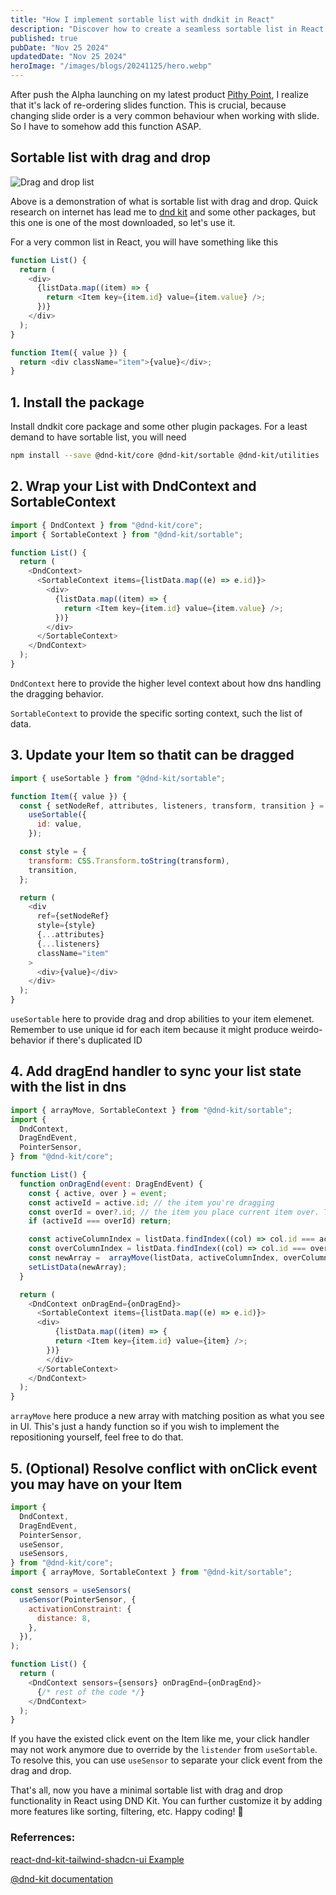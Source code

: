 ```yaml
---
title: "How I implement sortable list with dndkit in React"
description: "Discover how to create a seamless sortable list in React using dndkit, a powerful library for drag-and-drop interactions with minimal effort."
published: true
pubDate: "Nov 25 2024"
updatedDate: "Nov 25 2024"
heroImage: "/images/blogs/20241125/hero.webp"
---
```


After push the Alpha launching on my latest product [Pithy Point](https://pithypoint.com), I realize that it's lack of re-ordering slides function. This is crucial, because changing slide order is a very common behaviour when working with slide. So I have to somehow add this function ASAP.

## Sortable list with drag and drop

![Drag and drop list](/images/blogs/20241125/demo.gif)

Above is a demonstration of what is sortable list with drag and drop. Quick research on internet has lead me to [dnd kit](https://dndkit.com) and some other packages, but this one is one of the most downloaded, so let's use it.

For a very common list in React, you will have something like this

```js
function List() {
  return (
    <div>
      {listData.map((item) => {
        return <Item key={item.id} value={item.value} />;
      })}
    </div>
  );
}
```

```js
function Item({ value }) {
  return <div className="item">{value}</div>;
}
```

## 1. Install the package

Install dndkit core package and some other plugin packages. For a least demand to have sortable list, you will need

```bash
npm install --save @dnd-kit/core @dnd-kit/sortable @dnd-kit/utilities
```

## 2. Wrap your List with DndContext and SortableContext

```js
import { DndContext } from "@dnd-kit/core";
import { SortableContext } from "@dnd-kit/sortable";

function List() {
  return (
    <DndContext>
      <SortableContext items={listData.map((e) => e.id)}>
        <div>
          {listData.map((item) => {
            return <Item key={item.id} value={item.value} />;
          })}
        </div>
      </SortableContext>
    </DndContext>
  );
}
```

`DndContext` here to provide the higher level context about how dns handling the dragging behavior.

`SortableContext` to provide the specific sorting context, such the list of data.

## 3. Update your Item so thatit can be dragged

```js
import { useSortable } from "@dnd-kit/sortable";

function Item({ value }) {
  const { setNodeRef, attributes, listeners, transform, transition } =
    useSortable({
      id: value,
    });

  const style = {
    transform: CSS.Transform.toString(transform),
    transition,
  };

  return (
    <div
      ref={setNodeRef}
      style={style}
      {...attributes}
      {...listeners}
      className="item"
    >
      <div>{value}</div>
    </div>
  );
}
```

`useSortable` here to provide drag and drop abilities to your item elemenet. Remember to use unique id for each item because it might produce weirdo-behavior if there's duplicated ID

## 4. Add dragEnd handler to sync your list state with the list in dns

```js
import { arrayMove, SortableContext } from "@dnd-kit/sortable";
import {
  DndContext,
  DragEndEvent,
  PointerSensor,
} from "@dnd-kit/core";

function List() {
  function onDragEnd(event: DragEndEvent) {
    const { active, over } = event;
    const activeId = active.id; // the item you're dragging
    const overId = over?.id; // the item you place current item over. This could be same as dragging item, which mean you didn't move it
    if (activeId === overId) return;

    const activeColumnIndex = listData.findIndex((col) => col.id === activeId);
    const overColumnIndex = listData.findIndex((col) => col.id === overId);
    const newArray =  arrayMove(listData, activeColumnIndex, overColumnIndex);
    setListData(newArray);
  }

  return (
    <DndContext onDragEnd={onDragEnd}>
      <SortableContext items={listData.map((e) => e.id)}>
      <div>
          {listData.map((item) => {
          return <Item key={item.id} value={item} />;
        })}
        </div>
      </SortableContext>
    </DndContext>
  );
}
```

`arrayMove` here produce a new array with matching position as what you see in UI. This's just a handy function so if you wish to implement the repositioning yourself, feel free to do that.

## 5. (Optional) Resolve conflict with onClick event you may have on your Item

```js
import {
  DndContext,
  DragEndEvent,
  PointerSensor,
  useSensor,
  useSensors,
} from "@dnd-kit/core";
import { arrayMove, SortableContext } from "@dnd-kit/sortable";

const sensors = useSensors(
  useSensor(PointerSensor, {
    activationConstraint: {
      distance: 8,
    },
  }),
);

function List() {
  return (
    <DndContext sensors={sensors} onDragEnd={onDragEnd}>
      {/* rest of the code */}
    </DndContext>
  );
}
```

If you have the existed click event on the Item like me, your click handler may not work anymore due to override by the `listender` from `useSortable`. To resolve this, you can use `useSensor` to separate your click event from the drag and drop.

That's all, now you have a minimal sortable list with drag and drop functionality in React using DND Kit. You can further customize it by adding more features like sorting, filtering, etc. Happy coding! 🚀

### Referrences:

[react-dnd-kit-tailwind-shadcn-ui Example](https://github.com/Georgegriff/react-dnd-kit-tailwind-shadcn-ui)

[@dnd-kit documentation](https://docs.dndkit.com)
